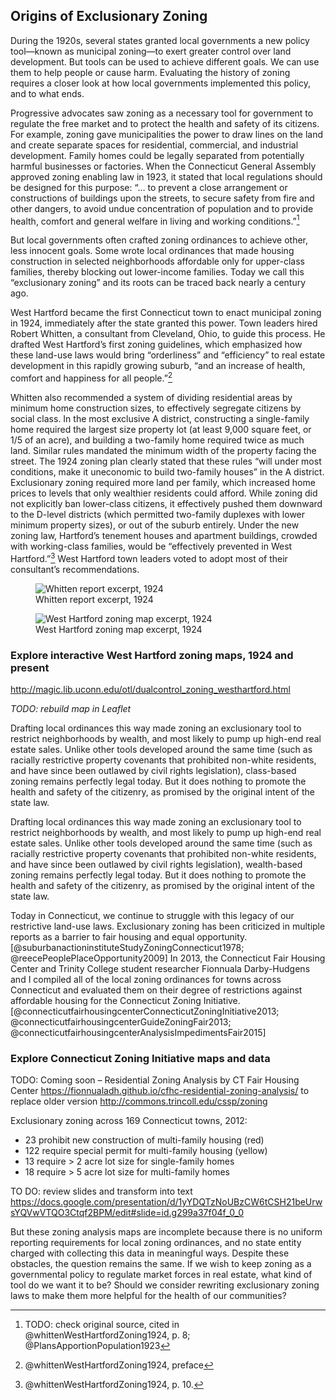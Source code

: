 ## Origins of Exclusionary Zoning {- #zoning}

<!-- TODO revise and expand draft with notes from repo, Scriv, update maps, images -->

During the 1920s, several states granted local governments a new policy tool—known as municipal zoning—to exert greater control over land development. But tools can be used to achieve different goals. We can use them to help people or cause harm. Evaluating the history of zoning requires a closer look at how local governments implemented this policy, and to what ends.

Progressive advocates saw zoning as a necessary tool for government to regulate the free market and to protect the health and safety of its citizens. For example, zoning gave municipalities the power to draw lines on the land and create separate spaces for residential, commercial, and industrial development. Family homes could be legally separated from potentially harmful businesses or factories. When the Connecticut General Assembly approved zoning enabling law in 1923, it stated that local regulations should be designed for this purpose: "... to prevent a close arrangement or constructions of buildings upon the streets, to secure safety from fire and other dangers, to avoid undue concentration of population and to provide health, comfort and general welfare in living and working conditions."^[TODO: check original source, cited in @whittenWestHartfordZoning1924, p. 8; @PlansApportionPopulation1923]

But local governments often crafted zoning ordinances to achieve other, less innocent goals. Some wrote local ordinances that made housing construction in selected neighborhoods affordable only for upper-class families, thereby blocking out lower-income families. Today we call this "exclusionary zoning" and its roots can be traced back nearly a century ago.

West Hartford became the first Connecticut town to enact municipal zoning in 1924, immediately after the state granted this power. Town leaders hired Robert Whitten, a consultant from Cleveland, Ohio, to guide this process. He drafted West Hartford's first zoning guidelines, which emphasized how these land-use laws would bring "orderliness" and "efficiency" to real estate development in this rapidly growing suburb, "and an increase of health, comfort and happiness for all people."^[@whittenWestHartfordZoning1924, preface]

Whitten also recommended a system of dividing residential areas by minimum home construction sizes, to effectively segregate citizens by social class. In the most exclusive A district, constructing a single-family home required the largest size property lot (at least 9,000 square feet, or 1/5 of an acre), and building a two-family home required twice as much land. Similar rules mandated the minimum width of the property facing the street. The 1924 zoning plan clearly stated that these rules "will under most conditions, make it uneconomic to build two-family houses" in the A district. Exclusionary zoning required more land per family, which increased home prices to levels that only wealthier residents could afford. While zoning did not explicitly ban lower-class citizens, it effectively pushed them downward to the D-level districts (which permitted two-family duplexes with lower minimum property sizes), or out of the suburb entirely. Under the new zoning law, Hartford's tenement houses and apartment buildings, crowded with working-class families, would be "effectively prevented in West Hartford."^[@whittenWestHartfordZoning1924, p. 10.] West Hartford town leaders voted to adopt most of their consultant's recommendations.

![Whitten report excerpt, 1924](images/1924-Whitten-page10-underlined.png)

![West Hartford zoning map excerpt, 1924](images/1924-west-hartford-zoning-map-excerpt.png)

### Explore interactive West Hartford zoning maps, 1924 and present {-}

<http://magic.lib.uconn.edu/otl/dualcontrol_zoning_westhartford.html>

*TODO: rebuild map in Leaflet*

Drafting local ordinances this way made zoning an exclusionary tool to restrict neighborhoods by wealth, and most likely to pump up high-end real estate sales. Unlike other tools developed around the same time (such as racially restrictive property covenants that prohibited non-white residents, and have since been outlawed by civil rights legislation), class-based zoning remains perfectly legal today.  But it does nothing to promote the health and safety of the citizenry, as promised by the original intent of the state law.

Drafting local ordinances this way made zoning an exclusionary tool to restrict neighborhoods by wealth, and most likely to pump up high-end real estate sales. Unlike other tools developed around the same time (such as racially restrictive property covenants that prohibited non-white residents, and have since been outlawed by civil rights legislation), wealth-based zoning remains perfectly legal today. But it does nothing to promote the health and safety of the citizenry, as promised by the original intent of the state law.

Today in Connecticut, we continue to struggle with this legacy of our restrictive land-use laws. Exclusionary zoning has been criticized in multiple reports as a barrier to fair housing and equal opportunity.[@suburbanactioninstituteStudyZoningConnecticut1978; @reecePeoplePlaceOpportunity2009] In 2013, the Connecticut Fair Housing Center and Trinity College student researcher Fionnuala Darby-Hudgens and I compiled all of the local zoning ordinances for towns across Connecticut and evaluated them on their degree of restrictions against affordable housing for the Connecticut Zoning Initiative.[@connecticutfairhousingcenterConnecticutZoningInitiative2013; @connecticutfairhousingcenterGuideZoningFair2013; @connecticutfairhousingcenterAnalysisImpedimentsFair2015]

### Explore Connecticut Zoning Initiative maps and data {-}

TODO: Coming soon -- Residential Zoning Analysis by CT Fair Housing Center <https://fionnualadh.github.io/cfhc-residential-zoning-analysis/> to replace older version <http://commons.trincoll.edu/cssp/zoning>

Exclusionary zoning across 169 Connecticut towns, 2012:

- 23 prohibit new construction of multi-family housing (red)
- 122 require special permit for multi-family housing (yellow)
- 13 require > 2 acre lot size for single-family homes
- 18 require > 5 acre lot size for multi-family homes

TO DO: review slides and transform into text <https://docs.google.com/presentation/d/1yYDQTzNoUBzCW6tCSH21beUrwsYQVwVTQO3Ctqf2BPM/edit#slide=id.g299a37f04f_0_0>

But these zoning analysis maps are incomplete because there is no uniform reporting requirements for local zoning ordinances, and no state entity charged with collecting this data in meaningful ways. Despite these obstacles, the question remains the same. If we wish to keep zoning as a governmental policy to regulate market forces in real estate, what kind of tool do we want it to be? Should we consider rewriting exclusionary zoning laws to make them more helpful for the health of our communities?
